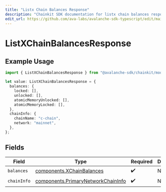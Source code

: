 ```yaml
---
title: "Listx Chain Balances Response"
description: "Chainkit SDK documentation for listx chain balances response"
edit_url: https://github.com/ava-labs/avalanche-sdk-typescript/edit/main/chainkit/docs/models/components/listxchainbalancesresponse.md
---
```


# ListXChainBalancesResponse

## Example Usage

```typescript
import { ListXChainBalancesResponse } from "@avalanche-sdk/chainkit/models/components";

let value: ListXChainBalancesResponse = {
  balances: {
    locked: [],
    unlocked: [],
    atomicMemoryUnlocked: [],
    atomicMemoryLocked: [],
  },
  chainInfo: {
    chainName: "c-chain",
    network: "mainnet",
  },
};
```

## Fields

| Field                                                                                    | Type                                                                                     | Required                                                                                 | Description                                                                              |
| ---------------------------------------------------------------------------------------- | ---------------------------------------------------------------------------------------- | ---------------------------------------------------------------------------------------- | ---------------------------------------------------------------------------------------- |
| `balances`                                                                               | [components.XChainBalances](https://github.com/ava-labs/avalanche-sdk-typescript/blob/main/chainkit/models/components/xchainbalances.md)                   | :heavy_check_mark:                                                                       | N/A                                                                                      |
| `chainInfo`                                                                              | [components.PrimaryNetworkChainInfo](https://github.com/ava-labs/avalanche-sdk-typescript/blob/main/chainkit/models/components/primarynetworkchaininfo.md) | :heavy_check_mark:                                                                       | N/A                                                                                      |